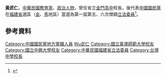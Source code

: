 {{Infobox_officeholder
| name = 黃武仁
| image name =
| width = 
| now = 中華民國政治人士 
| period = 
| Sex = 男 
| Native place = 
| date of birth = 
| party = {{Kmt|19px}}
| place of birth = 
| educate = 
*國立中興大學
*國立台灣師範大學教育研究所
| past = 
*金門縣立金沙國中校長
*金門縣立金城國中校長
*福建省立金門高中校長
*福建省選舉委員會委員
*中國國民黨金門縣委會主任委員
*第一屆第五、六次增額立法委員<br><span style="color: blue;">(1990年-1993年)</span>
}}
'''黃武仁'''，[[中華民國|中華民國]][[教育家|教育家]]、[[政治人物|政治人物]]，曾任省立[[金門高中|金門高中]]校長，後代表[[中國國民黨|中國國民黨]]在[[福建省_(中華民國)|福建省]]選區（[[金門縣|金]]、[[連江縣_(中華民國)|馬]]地區）當選為第一屆第五、六次增額[[立法委員|立法委員]]<ref>{{Cite web |url=http://npl.ly.gov.tw/do/www/commissionerInfo?id=375&expireBack=01&expire=01&act=exp&keyword=&orderBy=name&nameOrder=true&eleDisOrder=false |title=立法院國會圖書館 第１屆立法委員個人資料 黃武仁 |access-date=2008-07-29 |archive-date=2016-03-04 |archive-url=https://web.archive.org/web/20160304085340/http://npl.ly.gov.tw/do/www/commissionerInfo?id=375&expireBack=01&expire=01&act=exp&keyword=&orderBy=name&nameOrder=true&eleDisOrder=false |dead-url=no }}</ref>。
{{start box}}
{{s-before|[[吳金贊|吳金贊]]}}
{{s-title|福建省選區立法委員|第1屆第5.6次增額1990年-1993年}}
{{s-after|[[陳清寶|陳清寶]]}}
{{end box}}
==參考資料==
<div class="references-small">
<references />
</div>

{{政治人物小作品}}

{{DEFAULTSORT:Huang黃武仁}}
[[Category:中國國民黨地方黨職人員|Category:中國國民黨地方黨職人員]]
[[Category:黃姓|Wu武仁]]
[[Category:國立臺灣師範大學校友|Category:國立臺灣師範大學校友]]
[[Category:國立中興大學校友|Category:國立中興大學校友]]
[[Category:中華民國福建省立法委員|Category:中華民國福建省立法委員]]
[[Category:台灣中學校長|Category:台灣中學校長]]